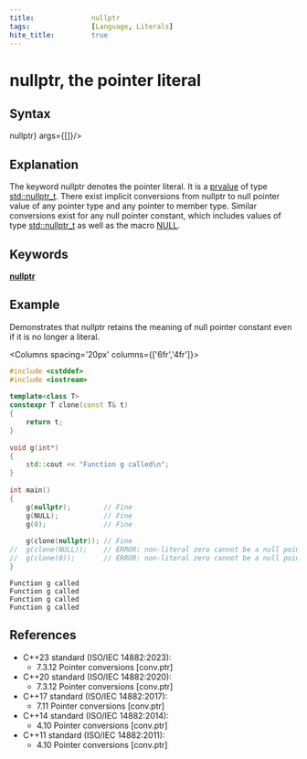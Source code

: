 ```yaml
---
title:              nullptr
tags:               [Language, Literals]
hite_title:         true
---
```



# <Since v='cpp11'>nullptr, the pointer literal</Since> 
## Syntax
<SyntaxTable>
  <Syntax directive={<>nullptr</>} args={[<Since v='cpp11'></Since>]}/>
</SyntaxTable>

## Explanation
The keyword nullptr denotes the pointer literal. It is a [prvalue](/docs/std/lang-support/value_category) of type [std::nullptr_t](/docs/std/types/nullptr_t). 
There exist implicit conversions from nullptr to null pointer value of any pointer type and any pointer to member type. 
Similar conversions exist for any null pointer constant, which includes values of type [std::nullptr_t](/docs/std/types/nullptr_t) as well as the macro [NULL](/docs/std/types/NULL).

## Keywords
[**nullptr**](/docs/std/keyword/nullptr)

## Example
Demonstrates that nullptr retains the meaning of null pointer constant even if it is no longer a literal.

<Columns spacing='20px' columns={['6fr','4fr']}>
<div>

```cpp
#include <cstddef>
#include <iostream>
 
template<class T>
constexpr T clone(const T& t)
{
    return t;
}
 
void g(int*)
{
    std::cout << "Function g called\n";
}
 
int main()
{
    g(nullptr);        // Fine
    g(NULL);           // Fine
    g(0);              // Fine
 
    g(clone(nullptr)); // Fine
//  g(clone(NULL));    // ERROR: non-literal zero cannot be a null pointer constant
//  g(clone(0));       // ERROR: non-literal zero cannot be a null pointer constant
}
```

</div>
<div>

```plaintext title="Result"
Function g called
Function g called
Function g called
Function g called
```

</div>
</Columns>

## References
* C++23 standard (ISO/IEC 14882:2023):
    * 7.3.12 Pointer conversions [conv.ptr]
* C++20 standard (ISO/IEC 14882:2020):
    * 7.3.12 Pointer conversions [conv.ptr]
* C++17 standard (ISO/IEC 14882:2017):
    * 7.11 Pointer conversions [conv.ptr]
* C++14 standard (ISO/IEC 14882:2014):
    * 4.10 Pointer conversions [conv.ptr]
* C++11 standard (ISO/IEC 14882:2011):
    * 4.10 Pointer conversions [conv.ptr]